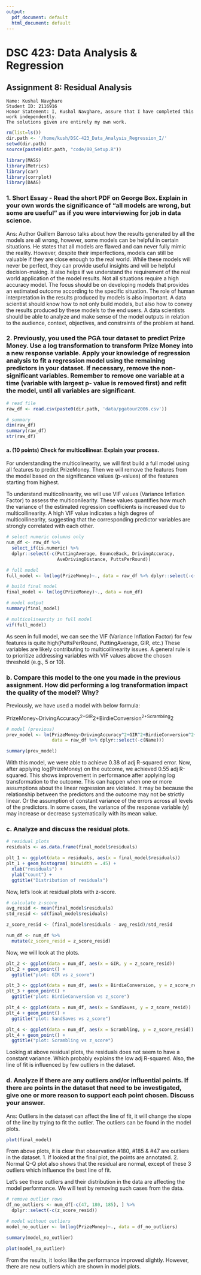 ```yaml
---
output:
  pdf_document: default
  html_document: default
---
```

# DSC 423: Data Analysis & Regression
## Assignment 8: Residual Analysis
~~~
Name: Kushal Navghare
Student ID: 2116916
Honor Statement: I, Kushal Navghare, assure that I have completed this work independently.
The solutions given are entirely my own work.
~~~

```r
rm(list=ls())
dir.path <- '/home/kush/DSC-423_Data_Analysis_Regression_I/'
setwd(dir.path)
source(paste0(dir.path, "code/00_Setup.R"))

library(MASS)
library(Metrics)
library(car)
library(corrplot)
library(DAAG)
```

### 1. Short Essay - Read the short PDF on George Box. Explain in your own words the significance of “all models are wrong, but some are useful” as if you were interviewing for job in data science.

Ans: Author Guillem Barroso talks about how the results generated by all the models are all wrong, however, some models can be helpful in certain situations. He states that all models are flawed and can never fully mimic the reality. However, despite their imperfections, models can still be valuable if they are close enough to the real world. While these models will never be perfect, they can provide useful insights and will be helpful decision-making. It also helps if we understand the requirement of the real world application of the model results. Not all situations require a high accuracy model. The focus should be on developing models that provides an estimated outcome according to the specific situation. The role of human interpretation in the results produced by models is also important. A data scientist should know how to not only build models, but also how to convey the results produced by these models to the end users. A data scientists should be able to analyze and make sense of the model outputs in relation to the audience, context, objectives, and constraints of the problem at hand. 

### 2. Previously, you used the PGA tour dataset to predict Prize Money. Use a log transformation to transform Prize Money into a new response variable. Apply your knowledge of regression analysis to fit a regression model using the remaining predictors in your dataset. If necessary, remove the non-significant variables. Remember to remove one variable at a time (variable with largest p- value is removed first) and refit the model, until all variables are significant. 

```r
# read file
raw_df <- read.csv(paste0(dir.path, 'data/pgatour2006.csv'))

# summary
dim(raw_df)
summary(raw_df)
str(raw_df)
```

#### a. (10 points) Check for multicollinear. Explain your process.

For understanding the multicolinearity, we will first build a full model using all features to predict PrizeMoney. Then we will remove the features from the model based on the significance values (p-values) of the features starting from highest.

To understand multicolinearity, we will use VIF values (Variance Inflation Factor) to assess the multiconilearity. These values quantifies how much the variance of the estimated regression coefficients is increased due to multicollinearity. A high VIF value indicates a high degree of multicollinearity, suggesting that the corresponding predictor variables are strongly correlated with each other.

```r
# select numeric columns only
num_df <- raw_df %>% 
  select_if(is.numeric) %>% 
  dplyr::select(-c(PuttingAverage, BounceBack, DrivingAccuracy,
                   AveDrivingDistance, PuttsPerRound))

# full model
full_model <- lm(log(PrizeMoney)~., data = raw_df %>% dplyr::select(-c(Name)))

# build final model
final_model <- lm(log(PrizeMoney)~., data = num_df)

# model output
summary(final_model)
```

```r
# multicolinearity in full model
vif(full_model)
```
As seen in full model, we can see the VIF (Variance Inflation Factor) for few features is quite high(PuttsPerRound, PuttingAverage, GIR, etc.) These variables are likely contributing to multicollinearity issues. A general rule is to prioritize addressing variables with VIF values above the chosen threshold (e.g., 5 or 10).

### b. Compare this model to the one you made in the previous assignment. How did performing a log transformation impact the quality of the model? Why?

Previously, we have used a model with below formula:

PrizeMoney~DrivingAccuracy^2+GIR^2+BirdieConversion^2+Scrambling^2

```r
# model (previous)
prev_model <- lm(PrizeMoney~DrivingAccuracy^2+GIR^2+BirdieConversion^2+Scrambling^2,
                 data = raw_df %>% dplyr::select(-c(Name)))

summary(prev_model)
```

With this model, we were able to achieve 0.38 of adj R-squared error. Now, after applying log(PrizeMoney) on the outcome, we achieved 0.55 adj R-squared. This shows improvement in performance after applying log transformation to the outcome. This can happen when one or more assumptions about the linear regression are violated. It may be because the relationship between the predictors and the outcome may not be strictly linear. Or the assumption of constant variance of the errors across all levels of the predictors. In some cases, the variance of the response variable (y) may increase or decrease systematically with its mean value. 

### c. Analyze and discuss the residual plots.

```r
# residual plots
residuals <- as.data.frame(final_model$residuals)

plt_1 <- ggplot(data = residuals, aes(x = final_model$residuals))
plt_1 + geom_histogram( binwidth = .45) + 
  xlab("residuals") + 
  ylab("count") + 
  ggtitle("Distribution of residuals") 
```

Now, let's look at residual plots with z-score.

```r
# calculate z-score
avg_resid <- mean(final_model$residuals)
std_resid <- sd(final_model$residuals)

z_score_resid <- (final_model$residuals - avg_resid)/std_resid

num_df <- num_df %>% 
  mutate(z_score_resid = z_score_resid)
```

Now, we will look at the plots.

```r
plt_2 <- ggplot(data = num_df, aes(x = GIR, y = z_score_resid))
plt_2 + geom_point() + 
  ggtitle("plot: GIR vs z_score")

plt_3 <- ggplot(data = num_df, aes(x = BirdieConversion, y = z_score_resid))
plt_3 + geom_point() + 
  ggtitle("plot: BirdieConversion vs z_score")

plt_4 <- ggplot(data = num_df, aes(x = SandSaves, y = z_score_resid))
plt_4 + geom_point() + 
  ggtitle("plot: SandSaves vs z_score")

plt_4 <- ggplot(data = num_df, aes(x = Scrambling, y = z_score_resid))
plt_4 + geom_point() + 
  ggtitle("plot: Scrambling vs z_score")
```

Looking at above residual plots, the residuals does not seem to have a constant variance. Which probably explains the low adj R-squared. Also, the line of fit is influenced by few outliers in the dataset. 

### d. Analyze if there are any outliers and/or influential points. If there are points in the dataset that need to be investigated, give one or more reason to support each point chosen. Discuss your answer.

Ans: Outliers in the dataset can affect the line of fit, it will change the slope of the line by trying to fit the outlier. The outliers can be found in the model plots.

```r
plot(final_model)
```

From above plots, it is clear that observation #180, #185 & #47 are outliers in the dataset. 1. If looked at the final plot, the points are annotated. 
2. Normal Q-Q plot also shows that the residual are normal, except of these 3 outliers which influence the best line of fit.

Let's see these outliers and their distribution in the data are affecting the model performance. We will test by removing such cases from the data.

```r
# remove outlier rows
df_no_outliers <- num_df[-c(47, 180, 185), ] %>% 
  dplyr::select(-c(z_score_resid))

# model without outliers
model_no_outlier <- lm(log(PrizeMoney)~., data = df_no_outliers)

summary(model_no_outlier)
```
```r
plot(model_no_outlier)
```

From the results, it looks like the performance improved slightly. However, there are new outliers which are shown in model plots.
